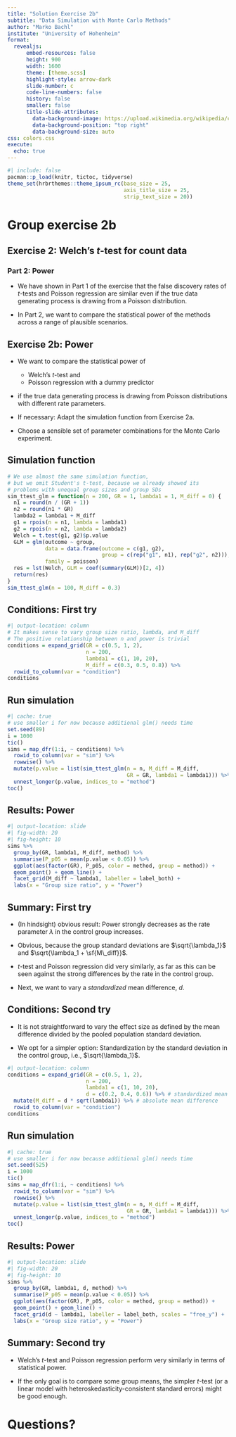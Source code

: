 ```yaml
---
title: "Solution Exercise 2b"
subtitle: "Data Simulation with Monte Carlo Methods"
author: "Marko Bachl"
institute: "University of Hohenheim"
format:
  revealjs:
      embed-resources: false
      height: 900
      width: 1600
      theme: [theme.scss]
      highlight-style: arrow-dark
      slide-number: c
      code-line-numbers: false
      history: false
      smaller: false
      title-slide-attributes:
        data-background-image: https://upload.wikimedia.org/wikipedia/commons/6/64/Uni_Hohenheim-Logo.svg
        data-background-position: "top right"
        data-background-size: auto
css: colors.css
execute:
  echo: true
---
```


```r
#| include: false
pacman::p_load(knitr, tictoc, tidyverse)
theme_set(hrbrthemes::theme_ipsum_rc(base_size = 25,
                                     axis_title_size = 25,
                                     strip_text_size = 20))
```

# Group exercise 2b

## Exercise 2: Welch's *t*-test for count data

### Part 2: Power

- We have shown in Part 1 of the exercise that the false discovery rates of *t*-tests and Poisson regression are similar even if the true data generating process is drawing from a Poisson distribution.

- In Part 2, we want to compare the statistical power of the methods across a range of plausible scenarios.

## Exercise 2b: Power

- We want to compare the statistical power of 
    - Welch's *t*-test and
    - Poisson regression with a dummy predictor

- if the true data generating process is drawing from Poisson distributions with different rate parameters.

- If necessary: Adapt the simulation function from Exercise 2a.

- Choose a sensible set of parameter combinations for the Monte Carlo experiment. 

## Simulation function

```r
# We use almost the same simulation function, 
# but we omit Student's t-test, because we already showed its
# problems with unequal group sizes and group SDs
sim_ttest_glm = function(n = 200, GR = 1, lambda1 = 1, M_diff = 0) {
  n1 = round(n / (GR + 1))
  n2 = round(n1 * GR)
  lambda2 = lambda1 + M_diff
  g1 = rpois(n = n1, lambda = lambda1)
  g2 = rpois(n = n2, lambda = lambda2)
  Welch = t.test(g1, g2)$p.value
  GLM = glm(outcome ~ group,
            data = data.frame(outcome = c(g1, g2),
                              group = c(rep("g1", n1), rep("g2", n2))),
            family = poisson)
  res = lst(Welch, GLM = coef(summary(GLM))[2, 4])
  return(res)
}
sim_ttest_glm(n = 100, M_diff = 0.3)
```

## Conditions: First try
```r
#| output-location: column
# It makes sense to vary group size ratio, lambda, and M_diff
# The positive relationship between n and power is trivial
conditions = expand_grid(GR = c(0.5, 1, 2), 
                         n = 200,
                         lambda1 = c(1, 10, 20),
                         M_diff = c(0.3, 0.5, 0.8)) %>% 
  rowid_to_column(var = "condition")
conditions
```

## Run simulation
```r
#| cache: true
# use smaller i for now because additional glm() needs time
set.seed(89)
i = 1000
tic()
sims = map_dfr(1:i, ~ conditions) %>%
  rowid_to_column(var = "sim") %>%
  rowwise() %>%
  mutate(p.value = list(sim_ttest_glm(n = n, M_diff = M_diff,
                                      GR = GR, lambda1 = lambda1))) %>% 
  unnest_longer(p.value, indices_to = "method")
toc()
```

## Results: Power
```r
#| output-location: slide
#| fig-width: 20
#| fig-height: 10
sims %>% 
  group_by(GR, lambda1, M_diff, method) %>% 
  summarise(P_p05 = mean(p.value < 0.05)) %>% 
  ggplot(aes(factor(GR), P_p05, color = method, group = method)) + 
  geom_point() + geom_line() +
  facet_grid(M_diff ~ lambda1, labeller = label_both) +
  labs(x = "Group size ratio", y = "Power")
```

## Summary: First try

- (In hindsight) obvious result: Power strongly decreases as the rate parameter $\lambda$ in the control group increases.

- Obvious, because the group standard deviations are $\sqrt{\lambda_1}$ and $\sqrt{\lambda_1 + \sf{M\_diff}}$.

- *t*-test and Poisson regression did very similarly, as far as this can be seen against the strong differences by the rate in the control group.

- Next, we want to vary a *standardized* mean difference, *d*.

<!-- This seems to be too complicated for a short exercise -->
<!-- ## Conditions: Second try {.smaller} -->

<!-- - Recall the pooled population standard deviation from earlier: -->

<!-- $$ -->
<!-- \sigma_{X\cup Y} = \sqrt{ \frac{N_X \sigma_X^2 + N_Y \sigma_Y^2}{N_X + N_Y} + \frac{N_X N_Y}{(N_X+N_Y)^2}(\mu_X - \mu_Y)^2 } -->
<!-- $$ -->
<!-- - Insert $\sigma_X^2 = \lambda_1$, $\sigma_Y^2 = \lambda_1 + \sf{M\_diff}$, $\mu_X - \mu_Y = \sf{M\_diff}$, and $N_Y = N_X * \sf{GR}$ -->

<!-- - Define $d = \frac{\sf{M\_diff}}{\sigma_{X\cup Y}}$ -->

<!-- - Solve for $\sf{M\_diff}$ -->

<!-- $$ -->
<!-- \sf{M\_diff} = \frac{d^2 * (-\sf{GR}) * (\sf{GR} + 1) - d * (\sf{GR} + 1) * \sqrt{d^2 * \sf{GR}^2-4*d^2*\sf{GR}*\lambda_1 + 4 * \sf{GR}^2 * \lambda_1 + 8 * \sf{GR} * \lambda_1 + 4 * \lambda_1}}{2 * (d^2 * \sf{GR} - \sf{GR}^2 - 2 * GR - 1)} -->
<!-- $$ -->

<!-- ## Conditions: Second try -->
<!-- ```{r Conditions II} -->
<!-- #| output-location: column -->
<!-- # It makes sense to vary group size ratio, lambda, and M_diff -->
<!-- # The positive relationship between n and power is trivial -->
<!-- conditions = expand_grid(GR = c(0.5, 1, 2),  -->
<!--                          n = 200, -->
<!--                          lambda1 = c(1, 10, 20), -->
<!--                          M_diff = c(0.3, 0.5, 0.8)) %>%  -->
<!--   rowid_to_column(var = "condition") -->
<!-- conditions -->
<!-- ``` -->

## Conditions: Second try

- It is not straightforward to vary the effect size as defined by the mean difference divided by the pooled population standard deviation.

- We opt for a simpler option: Standardization by the standard deviation in the control group, i.e., $\sqrt{\lambda_1}$.

```r
#| output-location: column
conditions = expand_grid(GR = c(0.5, 1, 2), 
                         n = 200,
                         lambda1 = c(1, 10, 20),
                         d = c(0.2, 0.4, 0.6)) %>% # standardized mean difference.
  mutate(M_diff = d * sqrt(lambda1)) %>% # absolute mean difference
  rowid_to_column(var = "condition")
conditions
```

## Run simulation
```r
#| cache: true
# use smaller i for now because additional glm() needs time
set.seed(525)
i = 1000
tic()
sims = map_dfr(1:i, ~ conditions) %>%
  rowid_to_column(var = "sim") %>%
  rowwise() %>%
  mutate(p.value = list(sim_ttest_glm(n = n, M_diff = M_diff,
                                      GR = GR, lambda1 = lambda1))) %>% 
  unnest_longer(p.value, indices_to = "method")
toc()
```

## Results: Power
```r
#| output-location: slide
#| fig-width: 20
#| fig-height: 10
sims %>% 
  group_by(GR, lambda1, d, method) %>% 
  summarise(P_p05 = mean(p.value < 0.05)) %>% 
  ggplot(aes(factor(GR), P_p05, color = method, group = method)) + 
  geom_point() + geom_line() +
  facet_grid(d ~ lambda1, labeller = label_both, scales = "free_y") +
  labs(x = "Group size ratio", y = "Power")
```

## Summary: Second try

- Welch's *t*-test and Poisson regression perform very similarly in terms of statistical power.

- If the only goal is to compare some group means, the simpler *t*-test (or a linear model with heteroskedasticity-consistent standard errors) might be good enough.

# Questions?







